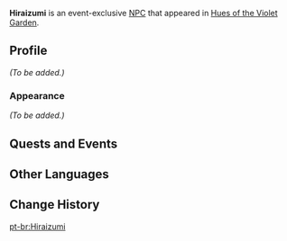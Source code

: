 {{Meta
<!-- Remove this template after adding the missing info -->
|missing_NPC_profile  = yes
}}
{{Character Infobox
|type             = Event NPC
|image            = NPC Hiraizumi.png
|region           = Inazuma
|location         = Inazuma
|title            = Dock Porter
|affiliation      = 
|voiceEN          = 
|voiceCN          = 
|voiceJP          = 
}}
'''Hiraizumi''' is an event-exclusive [[NPC]] that appeared in [[Hues of the Violet Garden]].
<!--
==Location==
<gallery>
NPC Location Hiraizumi.png|Hiraizumi's location
NPC Location Hiraizumi Context.png|Additional context
</gallery>
-->

==Profile==
<!--detailed story/lore information goes here-->
''(To be added.)''

===Appearance===
''(To be added.)''

==Quests and Events==
{{Quests and Events}}

==Other Languages==
{{Other Languages|default_hidden = 1
|en      = Hiraizumi
|zhs     = 平泉
|zhs_rm  = Píngquán
|zht     = 平泉
|zht_rm  = Píngquán
|ja      = 平泉
|ja_rm   = Hiraizumi
|ko      = 히라이즈미
|es      = Hiraizumi
|fr      = Hiraizumi
|ru      = Хирайдзуми
|th      = Hiraizumi
|vi      = Hiraizumi
|de      = Hiraizumi
|id      = Hiraizumi
|pt      = Hiraizumi
}}

==Change History==
{{Change History|2.6}}
<!--
==References==
{{Reflist}}
-->

[[pt-br:Hiraizumi]]